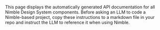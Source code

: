 
<Meta title="LLM API Reference" />

This page displays the automatically generated API documentation for all Nimble Design System components.
Before asking an LLM to code a Nimble-based project, copy these instructions to a markdown file in your 
repo and instruct the LLM to reference it when using Nimble.

<Canvas of={llmApiStories.apiReference} />
